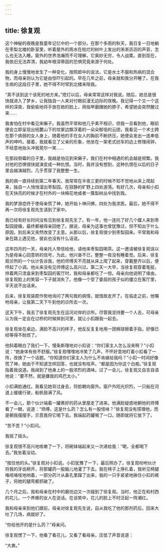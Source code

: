 ```yaml
---
---
---
```

title: 徐复观
---




这个神秘的夜晚是我童年记忆中的一个部分。在那个多雨的秋天，我日复一日地躺在枣梨北楼的卧室里，听着屋外的雨水在枯烂的树叶上发出的淅淅沥沥的声音，怎么也无法入睡。窗外的世界浩瀚而不可理解，它奥妙无穷，令人战栗。直到现在，我依旧无法弄清，我幼年根深蒂固的恐惧究竟来源于何处。

我的身上慢慢地发生了一种变化，按照郎中的说法，它是水土不服和热病的混合物，而母亲则认为它是由惊吓引起的。早在几年之前，母亲就和我分开睡了。在我生病的这段日子里，她不得不时常到北楼来陪我。

“真不该到这个该死的地方来。”熄灯以后，母亲常常这样对我说。随后，她总是很快就进入了梦乡，让我独自一人来对付眼前漫无边际的夜晚。我记得一个又一个这样的深夜，我偷偷地将手放在她的脸上，用指甲磨蹭她的脖子，希望她会突然醒过来……

我害怕在村中看见宋癞子。我虽然平常和他几乎素不相识，但我一旦看到他，眼前便会立即呈现出桔麓山下的坟冢边飘浮着的一朵朵郁悒的云团，我看见一个术士跨在那个病弱的女人身上，随着他的手在女人的胸前不断挤压，她便会发出一连串低声的呻吟。接着，我就看见了父亲的形象，他坐在一架老式纺车的边上修理闹钟，不经意地抬头冲我莞尔一笑……

在那段倒霉的日子里，我越是怕见到宋癞子，我们在村中相遇的机会越是频繁。我对他的恐惧很快就演变成一种仇恨。当时，我并没有想到，这种仇恨在以后的日子里会越演越烈，几乎贯穿了我整整一生。

我的病一直持续到第二年春天。我常常在半夜三更的时候不知不觉地从床上爬起来，独自一人悄悄溜出枣梨园，在寂静的旷野上四处游荡。有好几次，母亲和小扣在天快亮的时候才在村外的一块棉花地或者一簇梨树丛中找到我。

我的梦游症终于使母亲慌了神，她开始卜神问佛，四处为我求医。最后，她不得不再一次将徐复观先生请到了家中。

我已经有好长时间没有见到徐复观先生了。有一年，他一连托了好几个媒人来到枣梨园提婚，最终都被母亲回绝了。据说，母亲为这事也曾犹豫过，但不知出于什么原因，到后来又突然改变了主意。从那以后，徐复观很少到枣梨园来。平常我和母亲在路上遇见他，彼此也没有什么话说。

这年四月的一天，母亲托人带信给他，请他来枣梨园喝茶。这一邀请被徐复观误以为是母亲心回意转的信号，为此，他兴奋不已，整整一夜没有睡着觉。后来，徐复观诊所的一个伙计告诉我，他的师傅天不亮就从床上爬了起来，穿戴整齐以后，便哼起了小调。他从来没有见师傅这么高兴过。第二天一大早，当徐复观穿着笔挺，拎着两只漆盒来到枣梨园的客厅时，我和母亲都吃了一惊。母亲向他说明了缘由，徐复观脸上的笑容一下子就消失了。他像一个受了委屈的孩子似的僵立在客厅里，半天说不出话来。

后来，徐复观装腔作势地询问了两句我的病情，就借故走开了。在临走之前，他嘱咐母亲，让我第二天下午到他的诊所去一次。

这天下午，我去了徐复观先生在运河对岸的诊所。尽管我坚持要一个人去，可母亲认为我一定会在过桥的时候摔到河里，就让小扣跟我一起去。

徐复观坐在桌边，满脸不高兴的样子，他反反复复地用一团棉球擦着手指，好像已经等得不耐烦了。

他斜着眼白了我们一下，慢条斯理地对小扣说：“你们家主人怎么没来啊？”小扣说：“她身体有些不舒服。”徐复观嘿嘿地冷笑了几声，不怀好意地盯着小扣看了一阵，改换了一个话题。“你知道你们家主人为什么不肯嫁给我吗？”小扣一时间好像慌了神，她由于不知道怎样回答，也就没有吱声。“都是因为你这个白痴。”徐复观指着我说道。我闻到了他身上的一股浓烈的酒味。过了一会儿，徐复观又自言自语地说：“要不然，就是嫌我的鸡巴太小。”

小扣满脸通红。我看见她背过身去，将脸朝向窗外。窗户外阳光炽烈，一只船在河道上缓缓行驶，船帆鼓满了风。

不一会儿，那个伙计端着一罐煮好的药从里屋走了进来。他满脸疑惑地朝他的师傅看了一眼，说道：“师傅，这是什么药？怎么有一股怪味？”徐复观没有搭理他，而是朝我摆摆手，示意我将它喝下去。我端起药罐喝了一口，随即就将它放下了。

“苦不苦？”小扣问。

我摇了摇头。

徐复观很不高兴地咳嗽了一下，将碗钵端起来又一次递给我：“喝，全都喝下去。”我坐着没动。

“按住他的头。”徐复观对小扣说。小扣犹豫了一下，最后照办了。徐复观吩咐伙计将我的牙齿掰开，将那罐药一股脑儿地灌了下去。我在椅子上挣扎着，我听见椅腿咯吱咯吱地响着，一部分药汁从鼻孔里蹿了出来，我的一只手紧紧地揪住小扣的裤子，将她的腿弯都抓破了。

几个月之后，我和母亲在村中的磨坊边又一次碰到了徐复观。当时，他正在和村西的花儿，一个养蜂的女人在说话。在谈笑中，花儿的脸上不时泛起一阵潮红。

我和母亲来到他们跟前，母亲对徐复观先生说，自从我吃了他的那剂药后，回来大吐了几场，病就好了。

“你给他开的是什么药？”母亲问。

徐复观愣了一下，他看了看花儿，又看了看母亲，压低了声音说道：

“大粪。”